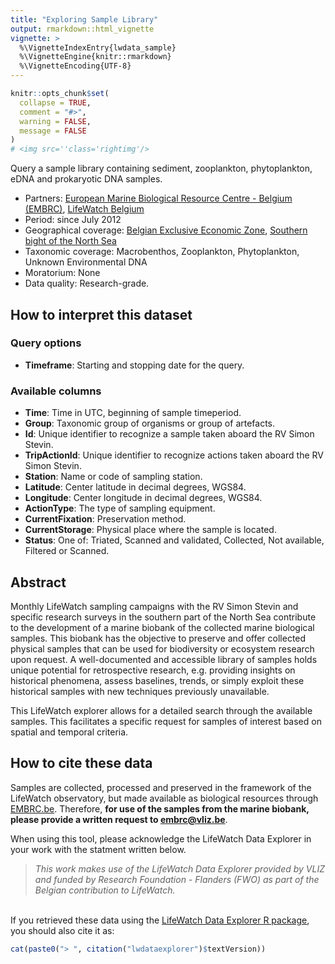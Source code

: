 ```yaml
---
title: "Exploring Sample Library"
output: rmarkdown::html_vignette
vignette: >
  %\VignetteIndexEntry{lwdata_sample}
  %\VignetteEngine{knitr::rmarkdown}
  %\VignetteEncoding{UTF-8}
---
```


```r
knitr::opts_chunk$set(
  collapse = TRUE,
  comment = "#>",
  warning = FALSE,
  message = FALSE
)
# <img src=''class='rightimg'/>
```

Query a sample library containing sediment, zooplankton, phytoplankton, eDNA and prokaryotic DNA samples.

- Partners: [European Marine Biological Resource Centre - Belgium (EMBRC)](https://www.vliz.be/en/imis?module=project&proid=4522), [LifeWatch Belgium](https://www.lifewatch.be)
- Period: since July 2012
- Geographical coverage: [Belgian Exclusive Economic Zone](https://www.marineregions.org/gazetteer.php?p=details&id=3293), [Southern bight of the North Sea](https://marineregions.org/gazetteer.php?p=details&id=2399)
- Taxonomic coverage: Macrobenthos, Zooplankton, Phytoplankton, Unknown Environmental DNA
- Moratorium: None
- Data quality: Research-grade.
 
## How to interpret this dataset
 
### Query options
* **Timeframe**: Starting and stopping date for the query.
 
### Available columns
* **Time**: Time in UTC, beginning of sample timeperiod.
* **Group**: Taxonomic group of organisms or group of artefacts.
* **Id**: Unique identifier to recognize a sample taken aboard the RV Simon Stevin.
* **TripActionId**: Unique identifier to recognize actions taken aboard the RV Simon Stevin.
* **Station**: Name or code of sampling station.
* **Latitude**: Center latitude in decimal degrees, WGS84.
* **Longitude**: Center longitude in decimal degrees, WGS84.
* **ActionType**: The type of sampling equipment. 
* **CurrentFixation**: Preservation method.
* **CurrentStorage**: Physical place where the sample is located.
* **Status**: One of: Triated, Scanned and validated, Collected, Not available, Filtered or Scanned.


## Abstract

Monthly LifeWatch sampling campaigns with the RV Simon Stevin and specific research surveys in the southern part of the North Sea contribute to the development of a marine biobank of the collected marine biological samples. This biobank has the objective to preserve and offer collected physical samples that can be used for biodiversity or ecosystem research upon request. A well-documented and accessible library of samples holds unique potential for retrospective research, e.g. providing insights on historical phenomena, assess baselines, trends, or simply exploit these historical samples with new techniques previously unavailable.

This LifeWatch explorer allows for a detailed search through the available samples. This facilitates a specific request for samples of interest based on spatial and temporal criteria.

## How to cite these data

Samples are collected, processed and preserved in the framework of the LifeWatch observatory, but made available as biological resources through [EMBRC.be](http://www.embrc.be). Therefore, **for use of the samples from the marine biobank, please provide a written request to [embrc@vliz.be](mailto:embrc@vliz.be)**.

When using this tool, please acknowledge the LifeWatch Data Explorer in your work with the statment written below.

> _This work makes use of the LifeWatch Data Explorer provided by VLIZ and funded by Research Foundation - Flanders (FWO) as part of the Belgian contribution to LifeWatch._

</br>
If you retrieved these data using the [LifeWatch Data Explorer R package](https://github.com/lifewatch/lwdataexplorer/), you should also cite it as: 

```r
cat(paste0("> ", citation("lwdataexplorer")$textVersion))
```
